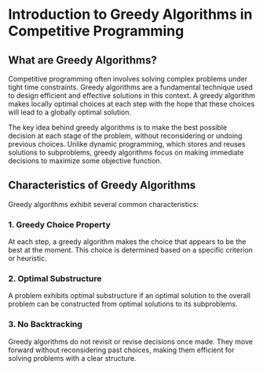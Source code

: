 # Introduction to Greedy Algorithms in Competitive Programming

## What are Greedy Algorithms?
Competitive programming often involves solving complex problems under tight time constraints. Greedy algorithms are a fundamental technique used to design efficient and effective solutions in this context. A greedy algorithm makes locally optimal choices at each step with the hope that these choices will lead to a globally optimal solution.

The key idea behind greedy algorithms is to make the best possible decision at each stage of the problem, without reconsidering or undoing previous choices. Unlike dynamic programming, which stores and reuses solutions to subproblems, greedy algorithms focus on making immediate decisions to maximize some objective function.

## Characteristics of Greedy Algorithms
Greedy algorithms exhibit several common characteristics:

### 1. Greedy Choice Property
At each step, a greedy algorithm makes the choice that appears to be the best at the moment. This choice is determined based on a specific criterion or heuristic.

### 2. Optimal Substructure
A problem exhibits optimal substructure if an optimal solution to the overall problem can be constructed from optimal solutions to its subproblems.

### 3. No Backtracking
Greedy algorithms do not revisit or revise decisions once made. They move forward without reconsidering past choices, making them efficient for solving problems with a clear structure.

